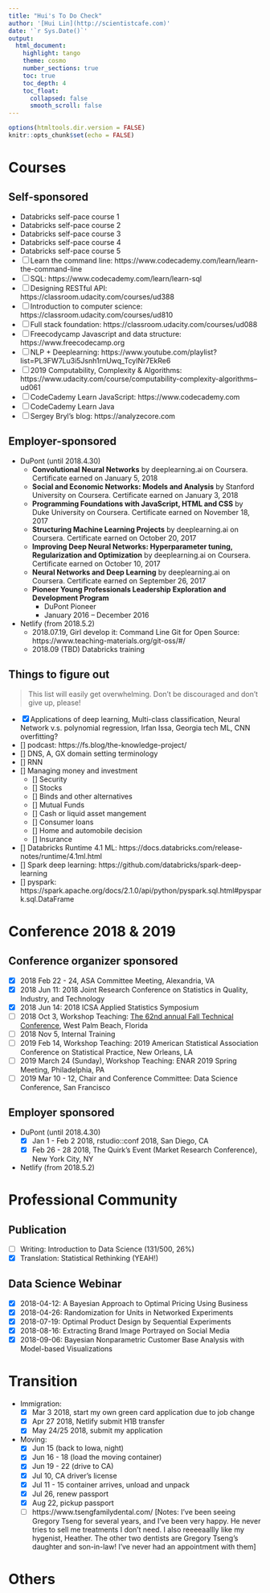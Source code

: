 ```yaml
---
title: "Hui's To Do Check"
author: '[Hui Lin](http://scientistcafe.com)'
date: '`r Sys.Date()`'
output:
  html_document:
    highlight: tango
    theme: cosmo
    number_sections: true
    toc: true
    toc_depth: 4
    toc_float:
      collapsed: false
      smooth_scroll: false
---
```


```r
options(htmltools.dir.version = FALSE)
knitr::opts_chunk$set(echo = FALSE)
```

# Courses

## Self-sponsored

- Databricks self-pace course 1
- Databricks self-pace course 2 
- Databricks self-pace course 3 
- Databricks self-pace course 4 
- Databricks self-pace course 5 
- [ ] Learn the command line: https://www.codecademy.com/learn/learn-the-command-line
- [ ] SQL: https://www.codecademy.com/learn/learn-sql
- [ ] Designing RESTful API: https://classroom.udacity.com/courses/ud388
- [ ] Introduction to computer science: https://classroom.udacity.com/courses/ud810
- [ ] Full stack foundation: https://classroom.udacity.com/courses/ud088
- [ ] Freecodycamp Javascript and data structure: https://www.freecodecamp.org
- [ ] NLP + Deeplearning: https://www.youtube.com/playlist?list=PL3FW7Lu3i5Jsnh1rnUwq_TcylNr7EkRe6 
- [ ] 2019 Computability, Complexity & Algorithms: https://www.udacity.com/course/computability-complexity-algorithms--ud061
- [ ] CodeCademy Learn JavaScript: https://www.codecademy.com
- [ ] CodeCademy Learn Java
- [ ] Sergey Bryl's blog: https://analyzecore.com

<!--
- [ ] Udacity Data Wrangling with MongoDB: https://classroom.udacity.com/courses/ud032
-->

##  Employer-sponsored 

- DuPont (until 2018.4.30)
    - **Convolutional Neural Networks** by deeplearning.ai on Coursera. Certificate earned on January 5, 2018
    - **Social and Economic Networks: Models and Analysis** by Stanford University on Coursera. Certificate earned on January 3, 2018
    - **Programming Foundations with JavaScript, HTML and CSS** by Duke University on Coursera. Certificate earned on November 18, 2017
    - **Structuring Machine Learning Projects** by deeplearning.ai on Coursera. Certificate earned on October 20, 2017
    - **Improving Deep Neural Networks: Hyperparameter tuning, Regularization and Optimization** by deeplearning.ai on Coursera. Certificate earned on October 10, 2017
    - **Neural Networks and Deep Learning** by deeplearning.ai on Coursera. Certificate earned on September 26, 2017
    - **Pioneer Young Professionals Leadership Exploration and Development Program**
        - DuPont Pioneer
        - January 2016 – December 2016

- Netlify (from 2018.5.2)
    - 2018.07.19, Girl develop it: Command Line Git for Open Source: https://www.teaching-materials.org/git-oss/#/
    - 2018.09 (TBD) Databricks training 


## Things to figure out

> This list will easily get overwhelming. Don't be discouraged and don't give up, please!

- [x] Applications of deep learning, Multi-class classification, Neural Network v.s. polynomial regression, Irfan Issa, Georgia tech ML, CNN overfitting?
- [] podcast: https://fs.blog/the-knowledge-project/
- [] DNS, A, GX domain setting terminology
- [] RNN
- [] Managing money and investment
    - [] Security
    - [] Stocks
    - [] Binds and other alternatives
    - [] Mutual Funds
    - [] Cash or liquid asset mangement
    - [] Consumer loans
    - [] Home and automobile decision
    - [] Insurance
- [] Databricks Runtime 4.1 ML: https://docs.databricks.com/release-notes/runtime/4.1ml.html
- [] Spark deep learning: https://github.com/databricks/spark-deep-learning
- [] pyspark: https://spark.apache.org/docs/2.1.0/api/python/pyspark.sql.html#pyspark.sql.DataFrame

# Conference 2018 & 2019

## Conference organizer sponsored

- [x] 2018 Feb 22 - 24, ASA Committee Meeting, Alexandria, VA
- [x] 2018 Jun 11: 2018 Joint Research Conference on Statistics in Quality, Industry, and Technology
- [x] 2018 Jun 14: 2018 ICSA Applied Statistics Symposium
- [ ] 2018 Oct 3, Workshop Teaching: [The 62nd annual Fall Technical Conference](http://www.falltechnicalconference.org/short-courses/), West Palm Beach, Florida
- [ ] 2018 Nov 5, Internal Training
- [ ] 2019 Feb 14, Workshop Teaching: 2019 American Statistical Association Conference on Statistical Practice, New Orleans, LA
- [ ] 2019 March 24 (Sunday), Workshop Teaching: ENAR 2019 Spring Meeting, Philadelphia, PA
- [ ] 2019 Mar 10 - 12, Chair and Conference Committee: Data Science Conference, San Francisco     

## Employer sponsored

- DuPont (until 2018.4.30)
    - [x] Jan 1 - Feb 2 2018, rstudio::conf 2018, San Diego, CA
    - [x] Feb 26 - 28 2018, The Quirk's Event (Market Research Conference), New York City, NY
    
- Netlify (from 2018.5.2)

# Professional Community

## Publication

- [ ] Writing: Introduction to Data Science (131/500, 26%)
- [x] Translation: Statistical Rethinking (YEAH!)

## Data Science Webinar
  
  - [x] 2018-04-12: A Bayesian Approach to Optimal Pricing Using Business
  - [x] 2018-04-26: Randomization for Units in Networked Experiments
  - [x] 2018-07-19: Optimal Product Design by Sequential Experiments
  - [X] 2018-08-16: Extracting Brand Image Portrayed on Social Media
  - [x] 2018-09-06: Bayesian Nonparametric Customer Base Analysis with Model-based Visualizations

# Transition

- Immigration: 
    - [x] Mar 3 2018, start my own green card application due to job change
    - [x] Apr 27 2018, Netlify submit H1B transfer
    - [x] May 24/25 2018, submit my application 

- Moving: 
    - [x] Jun 15 (back to Iowa, night)
    - [x] Jun 16 - 18 (load the moving container)
    - [x] Jun 19 - 22 (drive to CA)
    - [x] Jul 10, CA driver's license
    - [x] Jul 11 - 15 container arrives, unload and unpack
    - [x] Jul 26, renew passport 
    - [x] Aug 22, pickup passport 
    - [ ] https://www.tsengfamilydental.com/ [Notes: I've been seeing Gregory Tseng for several years, and I've been very happy. He never tries to sell me treatments I don't need. I also reeeeaallly like my hygenist, Heather. The other two dentists are Gregory Tseng's daughter and son-in-law! I've never had an appointment with them]


# Others


